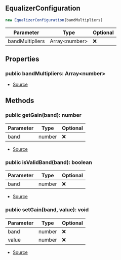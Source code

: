 ## EqualizerConfiguration


```typescript
new EqualizerConfiguration(bandMultipliers)
```
| Parameter | Type | Optional |
| ----------- | ----------- | ----------- |
| bandMultipliers | Array\<number> | ❌ |


## Properties
### public bandMultipliers: Array\<number>
- [Source](https://github.com/Androz2091/discord-player/blob/fe42dd7/packages/equalizer/src/equalizer/EqualizerConfiguration.ts#L2)

## Methods
### public getGain(band): number
| Parameter | Type | Optional |
| ----------- | ----------- | ----------- |
| band | number | ❌ |


- [Source](https://github.com/Androz2091/discord-player/blob/fe42dd7/packages/equalizer/src/equalizer/EqualizerConfiguration.ts#L10)
### public isValidBand(band): boolean
| Parameter | Type | Optional |
| ----------- | ----------- | ----------- |
| band | number | ❌ |


- [Source](https://github.com/Androz2091/discord-player/blob/fe42dd7/packages/equalizer/src/equalizer/EqualizerConfiguration.ts#L18)
### public setGain(band, value): void
| Parameter | Type | Optional |
| ----------- | ----------- | ----------- |
| band | number | ❌ |
| value | number | ❌ |


- [Source](https://github.com/Androz2091/discord-player/blob/fe42dd7/packages/equalizer/src/equalizer/EqualizerConfiguration.ts#L4)